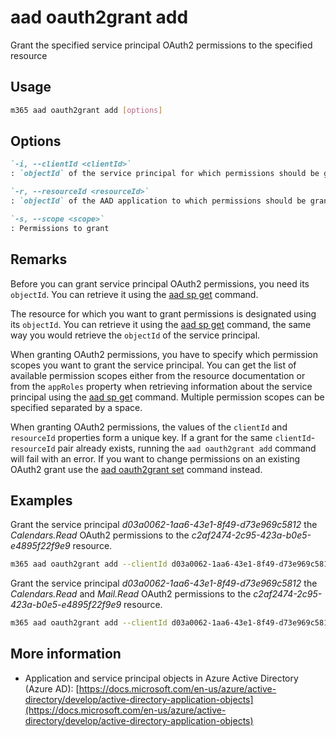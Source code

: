 
# aad oauth2grant add

Grant the specified service principal OAuth2 permissions to the specified resource

## Usage

```sh
m365 aad oauth2grant add [options]
```

## Options

```md defintion-list
`-i, --clientId <clientId>`
: `objectId` of the service principal for which permissions should be granted

`-r, --resourceId <resourceId>`
: `objectId` of the AAD application to which permissions should be granted

`-s, --scope <scope>`
: Permissions to grant
```

<Global />

## Remarks

Before you can grant service principal OAuth2 permissions, you need its `objectId`. You can retrieve it using the [aad sp get](../sp/sp-get.mdx) command.

The resource for which you want to grant permissions is designated using its `objectId`. You can retrieve it using the [aad sp get](../sp/sp-get.mdx) command, the same way you would retrieve the `objectId` of the service principal.

When granting OAuth2 permissions, you have to specify which permission scopes you want to grant the service principal. You can get the list of available permission scopes either from the resource documentation or from the `appRoles` property when retrieving information about the service principal using the [aad sp get](../sp/sp-get.mdx) command. Multiple permission scopes can be specified separated by a space.

When granting OAuth2 permissions, the values of the `clientId` and `resourceId` properties form a unique key. If a grant for the same `clientId`-`resourceId` pair already exists, running the `aad oauth2grant add` command will fail with an error. If you want to change permissions on an existing OAuth2 grant use the [aad oauth2grant set](./oauth2grant-set.mdx) command instead.

## Examples

Grant the service principal _d03a0062-1aa6-43e1-8f49-d73e969c5812_ the _Calendars.Read_ OAuth2 permissions to the _c2af2474-2c95-423a-b0e5-e4895f22f9e9_ resource.

```sh
m365 aad oauth2grant add --clientId d03a0062-1aa6-43e1-8f49-d73e969c5812 --resourceId c2af2474-2c95-423a-b0e5-e4895f22f9e9 --scope Calendars.Read
```

Grant the service principal _d03a0062-1aa6-43e1-8f49-d73e969c5812_ the _Calendars.Read_ and _Mail.Read_ OAuth2 permissions to the _c2af2474-2c95-423a-b0e5-e4895f22f9e9_ resource.

```sh
m365 aad oauth2grant add --clientId d03a0062-1aa6-43e1-8f49-d73e969c5812 --resourceId c2af2474-2c95-423a-b0e5-e4895f22f9e9 --scope "Calendars.Read Mail.Read"
```

## More information

- Application and service principal objects in Azure Active Directory (Azure AD): [https://docs.microsoft.com/en-us/azure/active-directory/develop/active-directory-application-objects](https://docs.microsoft.com/en-us/azure/active-directory/develop/active-directory-application-objects)
